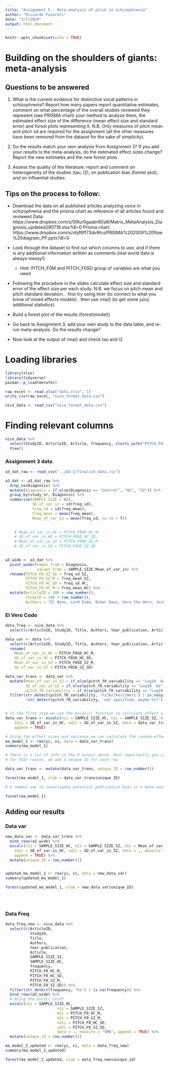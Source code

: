 ```yaml
---
title: "Assignment 5 - Meta-analysis of pitch in schizophrenia"
author: "Riccardo Fusaroli"
date: "3/7/2019"
output: html_document
---
```


```r
knitr::opts_chunk$set(echo = TRUE)
```

# Building on the shoulders of giants: meta-analysis

## Questions to be answered

1. What is the current evidence for distinctive vocal patterns in schizophrenia? Report how many papers report quantitative estimates, comment on what percentage of the overall studies reviewed they represent (see PRISMA chart) your method to analyze them, the estimated effect size of the difference (mean effect size and standard error) and forest plots representing it. N.B. Only measures of pitch mean and pitch sd are required for the assignment (all the other measures have been removed from the dataset for the sake of simplicity). 

2. Do the results match your own analysis from Assignment 3? If you add your results to the meta-analysis, do the estimated effect sizes change? Report the new estimates and the new forest plots.

3. Assess the quality of the literature: report and comment on heterogeneity of the studies (tau, I2), on publication bias (funnel plot), and on influential studies.

## Tips on the process to follow:

- Download the data on all published articles analyzing voice in schizophrenia and the prisma chart as reference of all articles found and reviewed
Data: https://www.dropbox.com/s/0l9ur0gaabr80a8/Matrix_MetaAnalysis_Diagnosis_updated290719.xlsx?dl=0
Prisma chart: https://www.dropbox.com/s/vbjf6ff73dv9tru/PRISMA%202009%20flow%20diagram_PP.pptx?dl=0 
- Look through the dataset to find out which columns to use, and if there is any additional information written as comments (real world data is always messy!).
    * Hint: PITCH_F0M and PITCH_F0SD group of variables are what you need
- Following the procedure in the slides calculate effect size and standard error of the effect size per each study. N.B. we focus on pitch mean and pitch standard deviation.
 . first try using lmer (to connect to what you know of mixed effects models)
 . then use rma() (to get some juicy additional statistics)

- Build a forest plot of the results (forest(model))
 
- Go back to Assignment 3, add your own study to the data table, and re-run meta-analysis. Do the results change?

- Now look at the output of rma() and check tau and I2

# Loading libraries
```r
library(xlsx)
library(tidyverse)
pacman::p_load(metafor)
```

```r
raw_excel <- read.xlsx("data.xlsx", 1)
write_csv(raw_excel, "nice_format_data.csv")

nice_data <- read_csv("nice_format_data.csv")
```

# Finding relevant columns
```r
nice_data %>% 
  select(StudyID, ArticleID, Article, frequency, starts_with("PITCH_F0") & !(starts_with("PITCH_F0_ENTROPY") | starts_with("PITCH_F0RAN"))) %>% 
  View()
```

### Assignment 3 data
```r
a3_dat_raw <- read_csv("../A3-2/finalish_data.csv")

a3_dat <- a3_dat_raw %>% 
  drop_na(Diagnosis) %>% 
  mutate(Diagnosis = if_else(Diagnosis == "Control", "HC", "SZ")) %>% 
  group_by(study_nr, Diagnosis) %>% 
  summarise(SAMPLE_SIZE = n(), 
            SD_of_var_in = sd(freq_sd),
            freq_sd = sd(freq_mean), 
            freq_mean = mean(freq_mean), 
            Mean_of_var_in = mean(freq_sd, na.rm = T))
    

    # Mean_of_var_in_HC = PITCH_F0SD_HC_M,
    # SD_of_var_in_HC = PITCH_F0SD_HC_SD,
    # Mean_of_var_in_SZ = PITCH_F0SD_SZ_M,
    # SD_of_var_in_SZ = PITCH_F0SD_SZ_SD

    
a3_wide <- a3_dat %>% 
  pivot_wider(names_from = Diagnosis, 
              values_from = SAMPLE_SIZE:Mean_of_var_in) %>% 
  rename(PITCH_F0_SZ_SD = freq_sd_SZ, 
         PITCH_F0_SZ_M = freq_mean_SZ, 
         PITCH_F0_HC_SD = freq_sd_HC, 
         PITCH_F0_HC_M = freq_mean_HC) %>% 
  mutate(ArticleID = 100 + row_number(),
         StudyID = 100 + row_number(), 
         Authors = "El Nino, Lord Esbo, Biker Davo, Vero the Hero, JoJo el Salsa")

```

### El Vero Codo
```r
data_freq <- nice_data %>% 
  select(c(ArticleID, StudyID, Title, Authors, Year_publication, Article, SAMPLE_SIZE_SZ, SAMPLE_SIZE_HC, frequency, PITCH_F0_HC_M, PITCH_F0_HC_SD, PITCH_F0_SZ_M, PITCH_F0_SZ_SD)) 

data_var <- data %>% 
  select(c(ArticleID, StudyID, Title, Authors, Year_publication, Article, SAMPLE_SIZE_SZ, SAMPLE_SIZE_HC, pitch_f0_variability, PITCH_F0SD_HC_M, PITCH_F0SD_HC_SD, PITCH_F0SD_SZ_M, PITCH_F0SD_SZ_SD)) %>% 
  rename(
    Mean_of_var_in_HC = PITCH_F0SD_HC_M,
    SD_of_var_in_HC = PITCH_F0SD_HC_SD,
    Mean_of_var_in_SZ = PITCH_F0SD_SZ_M,
    SD_of_var_in_SZ = PITCH_F0SD_SZ_SD)

data_var_trans <- data_var %>% 
  mutate(Mean_of_var_in_SZ = if_else(pitch_f0_variability == "Log10  Hz", 10**Mean_of_var_in_SZ, Mean_of_var_in_SZ),
         SD_of_var_in_SZ = if_else(pitch_f0_variability == "Log10  Hz", 10**SD_of_var_in_SZ, SD_of_var_in_SZ),
         pitch_f0_variability = if_else(pitch_f0_variability == "Log10  Hz", "hz", pitch_f0_variability)) %>% 
  filter(str_detect(pitch_f0_variability, 'hz|Hz|herz|Herz') | is.na(pitch_f0_variability),
         !str_detect(pitch_f0_variability, 'not specified, maybe hz?') | is.na(pitch_f0_variability))


# In the first step we use the escalc() function to calculate effect sizes and their variance.
data_var_trans <- escalc(n1i = SAMPLE_SIZE_HC, n2i = SAMPLE_SIZE_SZ, m1i = Mean_of_var_in_HC, m2i = Mean_of_var_in_SZ, 
    sd1i = SD_of_var_in_HC, sd2i = SD_of_var_in_SZ, data = data_var_trans, measure = "SMD",
    append = TRUE)

# Using the effect sizes and variance we can calculate the random-effects meta-analysis. The results are stored in the object 'ma_model_1'. You can retrieve the results using the summary() function.
ma_model_1 <- rma(yi, vi, data = data_var_trans)
summary(ma_model_1)

# There is a lot of info in the R output above. Most importantly you can see that there is an summary effect size of 0.2425 representing differences between patients and controls. Also this difference is statistically insignificant with a p=0.4054. In order to visualize the results you can create a forest-plot using the forest() function.
# for that reason, we add a unique ID for each row

data_var_trans <- mutate(data_var_trans, unique_ID = row_number())

forest(ma_model_1, slab = data_var_trans$unique_ID)

# A common way to investigate potential publication bias in a meta-analysis is the funnel plot. Asymmetrical distribution indicates potential publication bias.

funnel(ma_model_1)

```

## Adding our results

### Data var 
```r
new_data_var <- data_var_trans %>% 
  bind_rows(a3_wide) %>% 
  escalc(n1i = SAMPLE_SIZE_HC, n2i = SAMPLE_SIZE_SZ, m1i = Mean_of_var_in_HC, m2i = Mean_of_var_in_SZ, 
    sd1i = SD_of_var_in_HC, sd2i = SD_of_var_in_SZ, data = ., measure = "SMD",
    append = TRUE) %>% 
  mutate(unique_ID = row_number())


updated_ma_model_1 <- rma(yi, vi, data = new_data_var)
summary(updated_ma_model_1)

forest(updated_ma_model_1, slab = new_data_var$unique_ID)


  
```

### Data Freq
```r
data_freq_new <- nice_data %>% 
  select(c(ArticleID,
           StudyID,
           Title,
           Authors,
           Year_publication,
           Article,
           SAMPLE_SIZE_SZ,
           SAMPLE_SIZE_HC,
           frequency,
           PITCH_F0_HC_M,
           PITCH_F0_HC_SD,
           PITCH_F0_SZ_M,
           PITCH_F0_SZ_SD)) %>% 
  filter(str_detect(frequency, "hz") | is.na(frequency)) %>% 
  bind_rows(a3_wide) %>%
  # Doing the escalc stuff
  escalc(n1i = SAMPLE_SIZE_HC,
                       n2i = SAMPLE_SIZE_SZ,
                       m1i = PITCH_F0_HC_M,
                       m2i = PITCH_F0_SZ_M,
                       sd1i = PITCH_F0_HC_SD,
                       sd2i = PITCH_F0_SZ_SD,
                       data = ., measure = "SMD", append = TRUE) %>% 
  mutate(unique_id = row_number())

ma_model_2_updated <- rma(yi, vi, data = data_freq_new)
summary(ma_model_2_updated)

forest(ma_model_2_updated, slab = data_freq_new$unique_id)
```

